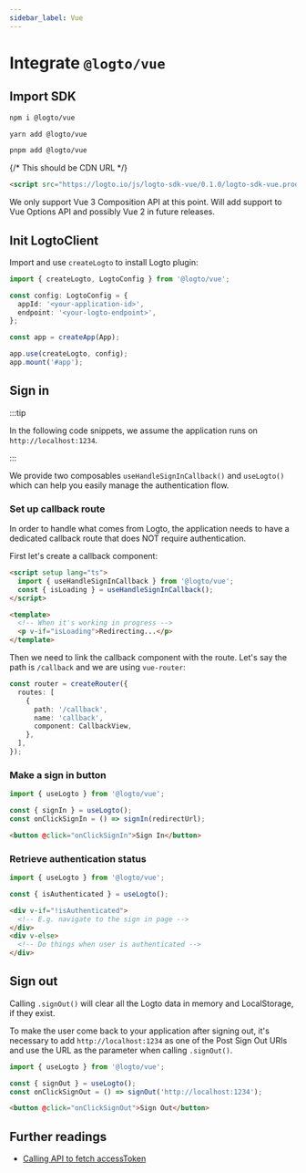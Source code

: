 ```yaml
---
sidebar_label: Vue
---
```




# Integrate `@logto/vue`

<AppNote type="Single Page" />

## Import SDK

<Tabs>
<TabItem value="npm" label="npm">

```bash
npm i @logto/vue
```

</TabItem>
<TabItem value="yarn" label="Yarn">

```bash
yarn add @logto/vue
```

</TabItem>
<TabItem value="pnpm" label="pnpm">

```bash
pnpm add @logto/vue
```

</TabItem>
<TabItem value="script" label="script">

{/* This should be CDN URL */}

```html
<script src="https://logto.io/js/logto-sdk-vue/0.1.0/logto-sdk-vue.production.js" />
```

</TabItem>
</Tabs>

<Admonition type="note">
  We only support Vue 3 Composition API at this point. Will add support to Vue Options API and
  possibly Vue 2 in future releases.
</Admonition>

## Init LogtoClient

Import and use `createLogto` to install Logto plugin:

```ts
import { createLogto, LogtoConfig } from '@logto/vue';

const config: LogtoConfig = {
  appId: '<your-application-id>',
  endpoint: '<your-logto-endpoint>',
};

const app = createApp(App);

app.use(createLogto, config);
app.mount('#app');
```

## Sign in

:::tip

In the following code snippets, we assume the application runs on `http://localhost:1234`.

:::

We provide two composables `useHandleSignInCallback()` and `useLogto()` which can help you easily manage the authentication flow.

### Set up callback route

In order to handle what comes from Logto, the application needs to have a dedicated callback route that does NOT require authentication.

First let's create a callback component:

```html
<script setup lang="ts">
  import { useHandleSignInCallback } from '@logto/vue';
  const { isLoading } = useHandleSignInCallback();
</script>

<template>
  <!-- When it's working in progress -->
  <p v-if="isLoading">Redirecting...</p>
</template>
```

Then we need to link the callback component with the route. Let's say the path is `/callback` and we are using `vue-router`:

```ts
const router = createRouter({
  routes: [
    {
      path: '/callback',
      name: 'callback',
      component: CallbackView,
    },
  ],
});
```

### Make a sign in button

<SignInNote calling=".signIn()" />

```ts
import { useLogto } from '@logto/vue';

const { signIn } = useLogto();
const onClickSignIn = () => signIn(redirectUrl);
```

```html
<button @click="onClickSignIn">Sign In</button>
```

### Retrieve authentication status

```ts
import { useLogto } from '@logto/vue';

const { isAuthenticated } = useLogto();
```

```html
<div v-if="!isAuthenticated">
  <!-- E.g. navigate to the sign in page -->
</div>
<div v-else>
  <!-- Do things when user is authenticated -->
</div>
```

## Sign out

Calling `.signOut()` will clear all the Logto data in memory and LocalStorage, if they exist.

To make the user come back to your application after signing out,
it's necessary to add `http://localhost:1234` as one of the Post Sign Out URIs and use the URL as the parameter when calling `.signOut()`.

```ts
import { useLogto } from '@logto/vue';

const { signOut } = useLogto();
const onClickSignOut = () => signOut('http://localhost:1234');
```

```html
<button @click="onClickSignOut">Sign Out</button>
```

## Further readings

- [Calling API to fetch accessToken](https://link-url-here.org)
